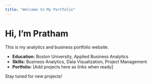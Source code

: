 ```yaml
---
title: "Welcome to My Portfolio"
---
```


# Hi, I'm Pratham

This is my analytics and business portfolio website.

- **Education:** Boston University, Applied Business Analytics
- **Skills:** Business Analytics, Data Visualization, Project Management
- **Portfolio:** [Add projects here as links when ready]

Stay tuned for new projects!
